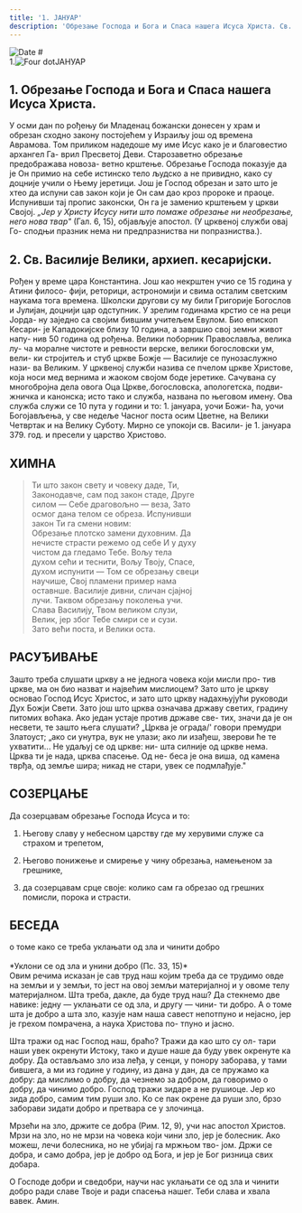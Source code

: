 ```yaml
---
title: '1. ЈАНУАР'
description: 'Обрезање Господа и Бога и Спаса нашега Исуса Христа. Св. Василије Велики, архиеп. кесаријски.'
---
```


<RunningHead />

<Image src="/title-imprint.png" height={50} width={50} alt="Date" className="title-imprint"/>
# <div id="date">1.<Image className="four-dot" src="/four-dot.png" height={15} width={15} alt="Four dot" />ЈАНУАР</div>

## 1. Обрезање Господа и Бога и Спаса нашега Исуса Христа.

У осми дан по рођењу би Младенац божански донесен у храм и обрезан сходно закону постојећем у Израиљу још од времена Аврамова. Том приликом надедоше му име Исус како је и благовестио архангел Га- врил Пресветој Деви. Старозаветно обрезање предображава новоза- ветно крштење. Обрезање Господа показује да је Он примио на себе истинско тело људско а не привидно, како су доцније учили о Њему јеретици. Још је Господ обрезан и зато што је хтео да испуни сав закон који је Он сам дао кроз пророке и праоце. Испунивши тај пропис законски, Он га је заменио крштењем у цркви Својој. *„Јер у Христу Исусу нити што помаже обрезање ни необрезање, него нова твар"* (Гал. 6, 15), објављује апостол. (У црквеној служби овај Го- сподњи празник нема ни предпразниства ни попразниства.).

## 2. Св. Василије Велики, архиеп. кесаријски.

Рођен у време цара Константина. Још као некрштен учио се 15 година у Атини филосо- фији, реторици, астрономији и свима осталим светским наукама тога времена. Школски другови су му били Григорије Богослов и Јулијан, доцнији цар одступник. У зрелим годинама крстио се на реци Јорда- ну заједно са својим бившим учитељем Евулом. Био епископ Кесари- је Кападокијске близу 10 година, а завршио свој земни живот напу- нив 50 година од рођења. Велики поборник Православља, велика лу- ча моралне чистоте и ревности верске, велики богословски ум, вели- ки стројитељ и стуб цркве Божје — Василије се пунозаслужно нази- ва Великим. У црквеној служби назива се пчелом цркве Христове, која носи мед вернима и жаоком својом боде јеретике. Сачувана су многобројна дела овога Оца Цркве,.богословска, апологетска, подви- жничка и канонска; исто тако и служба, названа по његовом имену. Ова служба служи се 10 пута у години и то: 1. јануара, уочи Божи- ћа, уочи Богојављења, у све недеље Часног поста осим Цветне, на Велики Четвртак и на Велику Суботу. Мирно се упокоји св. Васили- је 1. јануара 379. год. и пресели у царство Христово.

## ХИМНА

>Ти што закон свету и човеку даде, Ти,  
Законодавче, сам под закон стаде, Друге  
силом — Себе драговољно — веза, Зато  
осмог дана телом се обреза. Испунивши  
закон Ти га смени новим:  
Обрезање плотско замени духовним. Да  
нечисте страсти режемо од себе И у духу  
чистом да гледамо Тебе. Вољу тела  
духом сећи и теснити, Вољу Твоју, Спасе,  
духом испунити — Том се обрезању свеци  
научише, Свој пламени пример нама  
оставнше. Василије дивни, сличан сјајној  
лучи. Таквом обрезању поколења учи.  
Слава Василију, Твом великом слузи,  
Велик, јер због Тебе смири се и сузи.  
Зато већи поста, и Велики оста.  

## РАСУЂИВАЊЕ

Зашто треба слушати цркву а не једнога човека који мисли про- тив цркве, ма он био назват и највећим мислиоцем? Зато што је цркву основао Господ Исус Христос, и зато што цркву надахњујући руководи Дух Божји Свети. Зато још што црква означава државу светих, градину питомих воћака. Ако један устаје против државе све- тих, значи да је он несвети, те зашто њега слушати? „Црква је ограда/' говори премудри Златоуст; „ако си унутра, вук не улази; ако ли изађеш, зверови ће те ухватити... Не удаљуј се од цркве: ни- шта силније од цркве нема. Црква ти је нада, црква спасење. Од не- беса је она виша, од камена тврђа, од земље шира; никад не стари, увек се подмлађује."

## СОЗЕРЦАЊЕ

Да созерцавам обрезање Господа Исуса и то:

1. Његову славу у небесном царству где му херувими служе са страхом и трепетом,

2. Његово понижење и смирење у чину обрезања, намењеном за грешнике,

3. да созерцавам срце своје: колико сам га обрезао од грешних помисли, порока и страсти.

##  БЕСЕДА
<div style={{textAlign:'center', color:'crimson', fontWeight:'bold'}}>
о томе како се треба уклањати од зла и чинити добро
</div>
<br />
<div style={{textAlign:'right'}}>
*Уклони се од зла и унини добро (Пс. 33, 15)*
</div>
Овим речима исказан је сав труд наш којим треба да се трудимо овде на земљи и у земљи, то јест на овој земљи материјалној и у овоме телу материјалном. Шта треба, дакле, да буде труд наш? Да стекнемо две навике: једну — уклањати се од зла, и другу — чини- ти добро. А о томе шта је добро а шта зло, казује нам наша савест непотпуно и нејасно, јер је грехом помрачена, а наука Христова по- тпуно и јасно.

Шта тражи од нас Господ наш, браћо? Тражи да као што су ол- тари наши увек окренути Истоку, тако и душе наше да буду увек окренуте ка добру. Да остављамо зло иза леђа, у сенци, у понору заборава, у тами бившега, а ми из године у годину, из дана у дан, да се пружамо ка добру: да мислимо о добру, да чезнемо за добром,
да говоримо о добру, да чинимо добро. Господ тражи зидаре а не рушиоце. Јер ко зида добро, самим тим руши зло. Ко се пак окрене
да руши зло, брзо заборави зидати добро и претвара се у злочинца.

Мрзећи на зло, држите се добра (Рим. 12, 9), учи нас апостол
Христов. Мрзи на зло, но не мрзи на човека који чини зло, јер је болесник. Ако можеш, лечи болесника, но не убијај га мржњом тво- јом. Држи се добра, и само добра, јер је добро од Бога, и јер је Бог
ризница свих добара.

О Господе добри и сведобри, научи нас уклањати се од зла и чинити добро ради славе Твоје и ради спасења нашег. Теби слава и хвала вавек. Амин.